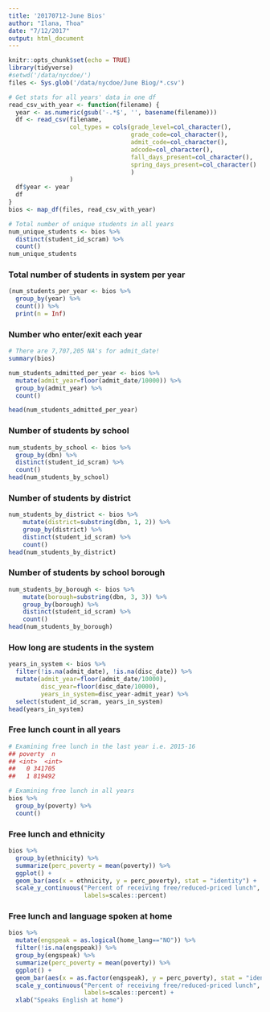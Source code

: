 ```yaml
---
title: '20170712-June Bios'
author: "Ilana, Thoa"
date: "7/12/2017"
output: html_document
---
```


```r
knitr::opts_chunk$set(echo = TRUE)
library(tidyverse)
#setwd('/data/nycdoe/')
files <- Sys.glob('/data/nycdoe/June Biog/*.csv')
```


```r
# Get stats for all years' data in one df
read_csv_with_year <- function(filename) {
  year <- as.numeric(gsub('-.*$', '', basename(filename)))
  df <- read_csv(filename, 
                 col_types = cols(grade_level=col_character(), 
                                  grade_code=col_character(), 
                                  admit_code=col_character(), 
                                  adcode=col_character(),
                                  fall_days_present=col_character(), 
                                  spring_days_present=col_character()
                                  )
                 )
  df$year <- year
  df
}
bios <- map_df(files, read_csv_with_year)

# Total number of unique students in all years
num_unique_students <- bios %>%
  distinct(student_id_scram) %>%
  count()
num_unique_students
```

### Total number of students in system per year
```r
(num_students_per_year <- bios %>%
  group_by(year) %>%
  count()) %>%
  print(n = Inf)

```

### Number who enter/exit each year

```r
# There are 7,707,205 NA's for admit_date!
summary(bios)

num_students_admitted_per_year <- bios %>%
  mutate(admit_year=floor(admit_date/10000)) %>%
  group_by(admit_year) %>%
  count()

head(num_students_admitted_per_year)
```

### Number of students by school
```r

num_students_by_school <- bios %>%
  group_by(dbn) %>%
  distinct(student_id_scram) %>%
  count()
head(num_students_by_school)
```

### Number of students by district
```r

num_students_by_district <- bios %>%
    mutate(district=substring(dbn, 1, 2)) %>%
    group_by(district) %>%
    distinct(student_id_scram) %>%
    count()
head(num_students_by_district)
```

### Number of students by school borough
```r

num_students_by_borough <- bios %>%
    mutate(borough=substring(dbn, 3, 3)) %>%
    group_by(borough) %>%
    distinct(student_id_scram) %>%
    count()
head(num_students_by_borough)
```

### How long are students in the system
```r
years_in_system <- bios %>%
  filter(!is.na(admit_date), !is.na(disc_date)) %>%
  mutate(admit_year=floor(admit_date/10000),
         disc_year=floor(disc_date/10000),
         years_in_system=disc_year-admit_year) %>%
  select(student_id_scram, years_in_system)
head(years_in_system)
```

### Free lunch count in all years
```r
# Examining free lunch in the last year i.e. 2015-16
## poverty  n
## <int>  <int>
##   0 341705
##   1 819492

# Examining free lunch in all years
bios %>%
  group_by(poverty) %>%
  count()
```

### Free lunch and ethnicity
```r
bios %>%
  group_by(ethnicity) %>%
  summarize(perc_poverty = mean(poverty)) %>%
  ggplot() +
  geom_bar(aes(x = ethnicity, y = perc_poverty), stat = "identity") +
  scale_y_continuous("Percent of receiving free/reduced-priced lunch",
                     labels=scales::percent)
```

### Free lunch and language spoken at home
```r
bios %>%
  mutate(engspeak = as.logical(home_lang=="NO")) %>%
  filter(!is.na(engspeak)) %>%
  group_by(engspeak) %>%
  summarize(perc_poverty = mean(poverty)) %>%
  ggplot() +
  geom_bar(aes(x = as.factor(engspeak), y = perc_poverty), stat = "identity") +
  scale_y_continuous("Percent of receiving free/reduced-priced lunch",
                     labels=scales::percent) +
  xlab("Speaks English at home")
```